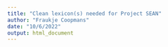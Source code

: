 ```yaml
---
title: "Clean lexicon(s) needed for Project SEAN"
author: "Fraukje Coopmans"
date: "10/6/2022"
output: html_document
---
```


